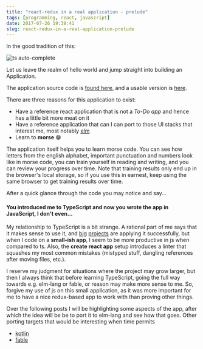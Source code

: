 ```yaml
---
title: "react-redux in a real application - prelude"
tags: [programming, react, javascript]
date: 2017-07-26 19:38:41
slug: react-redux-in-a-real-application-prelude
---
```


In the good tradition of this:

![ts auto-complete](/assets/draw-a-head.jpg)

Let us leave the realm of hello world and jump straight into building an Application.

The application source code is [found here][1], and a usable version is [here][2].

There are three reasons for this application to exist:

* Have a reference react application that is not a _To-Do app_ and hence has a little bit more meat on it
* Have a reference application that can I can port to those UI stacks that interest me, most notably [elm][3] 
* Learn to __morse__ 😁

The application itself helps you to learn morse code. You can see how letters from the english alphabet, important punctuation and numbers look like in morse code, you can train yourself in reading and writing, and you can review your progress over time. Note that training results only end up in the browser's local storage, so if you use this in earnest, keep using the same browser to get training results over time.

After a quick glance through the code you may notice and say...

#### You introduced me to TypeScript and now you wrote the app in JavaScript, I don't even...

My relationship to TypeScript is a bit strange. A rational part of me says that it makes sense to use it, and [big][6] [projects][7] are applying it successfully, but when I code on a __small-ish app__, I seem to be more productive in js when compared to ts. Also, the __create react app__ setup introduces a linter that squashes my most common mistakes (mistyped stuff, dangling references after moving files, etc.).

I reserve my judgment for situations where the project may grow larger, but then I always think that before learning TypeScript, going the full way towards e.g. elm-lang or fable, or reason may make more sense to me. So, forgive my use of js on this small application, as it was more important for me to have a nice redux-based app to work with than proving other things.

Over the following posts I will be highlighting some aspects of the app, after which the idea will be be to port it to elm-lang and see how that goes. Other porting targets that would be interesting when time permits

* [kotlin][4]
* [fable][5]

[1]: https://github.com/flq/remorse
[2]: http://realfiction.net/remorse
[3]: http://elm-lang.org/
[4]: https://blog.jetbrains.com/kotlin/2017/04/use-kotlin-with-npm-webpack-and-react/
[5]: http://fable.io/
[6]: https://redditblog.com/2017/06/30/why-we-chose-typescript/
[7]: https://slack.engineering/typescript-at-slack-a81307fa288d